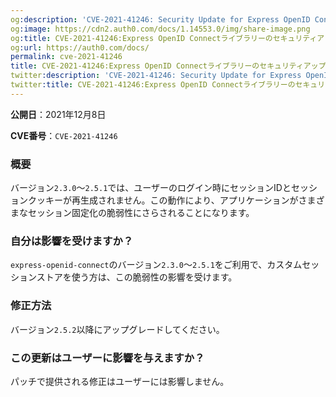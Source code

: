 ```yaml
---
og:description: 'CVE-2021-41246: Security Update for Express OpenID Connect Library'
og:image: https://cdn2.auth0.com/docs/1.14553.0/img/share-image.png
og:title: CVE-2021-41246:Express OpenID Connectライブラリーのセキュリティアップデート
og:url: https://auth0.com/docs/
permalink: cve-2021-41246
title: CVE-2021-41246:Express OpenID Connectライブラリーのセキュリティアップデート
twitter:description: 'CVE-2021-41246: Security Update for Express OpenID Connect Library'
twitter:title: CVE-2021-41246:Express OpenID Connectライブラリーのセキュリティアップデート
---
```


**公開日**：2021年12月8日

**CVE番号**：`CVE-2021-41246`

### 概要

バージョン`2.3.0`～`2.5.1`では、ユーザーのログイン時にセッションIDとセッションクッキーが再生成されません。この動作により、アプリケーションがさまざまなセッション固定化の脆弱性にさらされることになります。

### 自分は影響を受けますか？

`express-openid-connect`のバージョン`2.3.0`～`2.5.1`をご利用で、カスタムセッションストアを使う方は、この脆弱性の影響を受けます。

### 修正方法

バージョン`2.5.2`以降にアップグレードしてください。

### この更新はユーザーに影響を与えますか？

パッチで提供される修正はユーザーには影響しません。